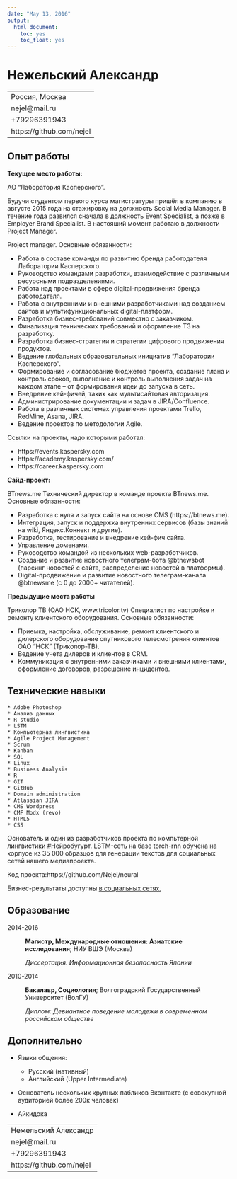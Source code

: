 ```yaml
---
date: "May 13, 2016"
output:
  html_document:
    toc: yes
    toc_float: yes
---
```


Нежельский Александр
============

-----------------------------------------------
Россия, Москва      
nejel@mail.ru
+79296391943
https://github.com/nejel
-----------------------------------------------


Опыт работы
----------

**Текущее место работы:**

АО "Лаборатория Касперского".

Будучи студентом первого курса магистратуры пришёл в компанию в августе 2015 года на стажировку на должность Social Media Manager. В течение года развился сначала в должность Event Specialist, а позже в Employer Brand Specialist. В настояший момент работаю в должности Project Manager.

Project manager. Основные обязанности:

- Работа в составе команды по развитию бренда работодателя Лаборатории Касперского.
- Руководство командами разработки, взаимодействие с различными ресурсными подразделениями.
- Работа над проектами в сфере digital-продвижения бренда работодателя. 
- Работа с внутренними и внешними разработчиками над созданием сайтов и мультифункциональных digital-платформ. 
- Разработка бизнес-требований совместно с заказчиком.
- Финализация технических требований и оформление ТЗ на разработку.
- Разработка бизнес-стратегии и стратегии цифрового продвижения продуктов. 
- Ведение глобальных образовательных инициатив "Лаборатории Касперского". 
- Формирование и согласование бюджетов проекта, создание плана и контроль сроков, выполнение и контроль выполнения задач на каждом этапе -- от формирования идеи до запуска в сеть. 
- Внедрение кей-фичей, таких как мультисайтовая авторизация. 
- Администрирование документации и задач в JIRA/Confluence.
- Работа в различных системах управления проектами Trello, RedMine, Asana, JIRA.
- Ведение проектов по методологии Agile.

Ссылки на проекты, надо которыми работал:

* https://events.kaspersky.com
* https://academy.kaspersky.com/
* https://career.kaspersky.com

**Сайд-проект:**

BTnews.me
Технический директор в команде проекта BTnews.me. 
Основные обязанности:

- Разработка с нуля и запуск сайта на основе CMS (https://btnews.me).
- Интеграция, запуск и поддержка внутренних сервисов (базы знаний на wiki, Яндекс.Коннект и другие).
- Разработка, тестирование и внедрение кей-фич сайта.
- Управление доменами.
- Руководство командой из нескольких web-разработчиков.
- Создание и развитие новостного телеграм-бота @btnewsbot (парсинг новостей с сайта, распределение новостей в платформы).
- Digital-продвижение и развитие новостного телеграм-канала @btnewsme (с 0 до 2000+ читателей).

**Предыдущие места работы**

Триколор ТВ (ОАО НСК, www.tricolor.tv)
Специалист по настройке и ремонту клиентского оборудования. Основные обязанности:

- Приемка, настройка, обслуживание, ремонт клиентского и дилерского оборудование спутникового телесмотрения клиентов ОАО "НСК" (Триколор-ТВ).
- Ведение учета дилеров и клиентов в CRM.
- Коммуникация с внутренними заказчиками и внешними клиентами, оформление договоров, разрешение инцидентов.


Технические навыки
--------------------

    * Adobe Photoshop
    * Анализ данных
    * R studio
    * LSTM
    * Компьютерная лингвистика
    * Agile Project Management
    * Scrum 
    * Kanban
    * SQL
    * Linux
    * Business Analysis
    * R
    * GIT
    * GitHub
    * Domain administration
    * Atlassian JIRA
    * CMS Wordpress
    * CMF Modx (revo)
    * HTML5
    * CSS

Основатель и один из разработчиков проекта по компьтерной лингвистики #Нейробугурт. 
LSTM-сеть на базе torch-rnn обучена на корпусе из 35 000 образцов для генерации текстов для социальных сетей нашего медиапроекта.

Код проекта:https://github.com/Nejel/neural

Бизнес-результаты доступны [в социальных сетях.](https://vk.com/search?c%5Bq%5D=%23%D0%9D%D0%B5%D0%B9%D1%80%D0%BE%D0%B1%D1%83%D0%B3%D1%83%D1%80%D1%82&c%5Bsection%5D=statuses)


Образование
---------

2014-2016
:   **Магистр, Международные отношения: Азиатские исследования**; НИУ ВШЭ (Москва)

    *Диссертация: Информационная безопасность Японии*
    
2010-2014
:   **Бакалавр, Социология**; Волгоградский Государственный Университет (ВолГУ)

    *Диплом: Девиантное поведение молодежи в современном российском обществе*


Дополнительно
----------------------------------------

* Языки общения:

     * Русский (нативный)
     * Английский (Upper Intermediate)

* Основатель нескольких крупных пабликов Вконтакте (с совокупной аудиторией более 200к человек)

* Айкидока




-----------------------------------------------
Нежельский Александр      
nejel@mail.ru
+79296391943
https://github.com/nejel
-----------------------------------------------
